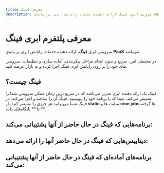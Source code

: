 ```yaml
---
title: معرفی فینگ
description: سرویس ابری فینگ ارائه دهنده خدمات رایانش ابری بر پایه‌ی paas می‌باشد
---
```



# معرفی پلتفرم ابری فینگ

سرویس ابری **فینگ**، ارائه دهنده خدمات رایانش ابری بر پایه‌ی **PaaS** می‌باشد. 

در محیطی امن، سریع و بدون انجام مراحل پیکربندی، آماده سازی و تنظیمات، سرویس های خود را بر روی رایانش ابری فینگ اجرا کرده و به بازار عرضه کنید.

## فینگ چیست؟

فینک یک ارائه دهنده ابری مدرن می‌باشد که در سریع ترین زمان ممکن سرویس شما را مستقر می‌کند.
شما کد یا برنامه خود را بنویسید، فینگ آن را ساخته و اجرا می‌کند.
در فینگ شما می‌توانید هر چیزی را مستقر کنید، از **static** سایت ها و **cron jobs** ها گرفته تا ** پایگاه‌های داده **.

## برنامه‌هایی که فینگ در حال حاضر از آنها پشتیبانی می‌کند:

<Catalog>
  <AppCatalog app="platform" platform="node" title="NodeJS" href="/platform/node" />
  <AppCatalog app="platform" platform="static" title="Static" href="/platform/static" />
  <AppCatalog app="platform" platform="react" title="React" href="/platform/react" />
  <AppCatalog app="platform" platform="next" title="Next.js" href="/platform/next" />
  <AppCatalog app="platform" platform="nuxt" title="Nuxt.js" href="/platform/nuxt" />
  <AppCatalog app="platform" platform="vue" title="Vue" href="/platform/vue" />
  <AppCatalog app="platform" platform="gatsby" title="Gatsby" href="/platform/gatsby" />
  <AppCatalog app="platform" platform="flask" title="Flask" href="/platform/flask" />
  <AppCatalog app="platform" platform="docker" title="Docker" href="/platform/docker" />
</Catalog>

## دیتابیس‌هایی که فینگ در حال حاضر آنها را ارائه می‌دهد:
<Catalog>
  <AppCatalog  platform="mysql" title="MySQL" href="/database/mysql" />
  <AppCatalog  platform="postgresql" title="PostgreSQL" href="/database/postgresql" />
  <AppCatalog  platform="mongodb" title="MongoDB" href="/database/mongodb" />
  <AppCatalog  platform="redis" title="Redis" href="/database/redis" />
</Catalog>

## برنامه‌های آماده‌ای که فینگ در حال حاضر از آنها پشتیبانی می‌کند:

<Catalog>
  <AppCatalog  platform="nginx" title="Nginx" href="/service/nginx" />
  <AppCatalog  platform="wordpress" title="Wordpress" href="/service/wordpress" />
  <AppCatalog  platform="gitea" title="Gitea" href="/service/gitea" />
 </Catalog>